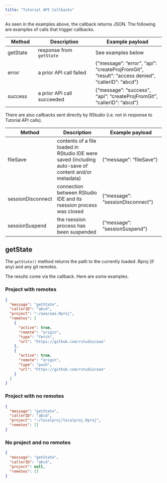 ```yaml
---
title: "Tutorial API Callbacks"
---
```


As seen in the examples above, the callback returns JSON. The following are examples of calls that trigger callbacks.

Method                   | Description                                   | Example payload
------------------------ | --------------------------------------------- | -----------------------------------------------------
getState | response from `getState` | See examples below
error | a prior API call failed | {"message": "error", "api": "createProjFromGit", "result": "access denied", "callerID": "abcd"}
success | a prior API call succeeded | {"message": "success", "api": "createProjFromGit", "callerID": "abcd"}

There are also callbacks sent directly by RStudio (i.e. not in response to Tutorial API calls).

Method                   | Description                                   | Example payload
------------------------ | --------------------------------------------- | -----------------------------------------------------
fileSave | contents of a file loaded in RStudio IDE were saved (including auto-save of content and/or metadata) | {"message": "fileSave"}
sessionDisconnect | connection between RStudio IDE and its rsession process was closed | {"message": "sessionDisconnect"}
sessionSuspend | the rsession process has been suspended | {"message": "sessionSuspend"}

## getState

The `getState()` method returns the path to the currently loaded .Rproj (if any) and any git remotes.

The results come via the callback. Here are some examples.

### Project with remotes

```json
{
  "message": "getState",
  "callerID": "abcd",
  "project": "~/aaa/aaa.Rproj",
  "remotes": [
    {
      "active": true,
      "remote": "origin",
      "type": "fetch",
      "url": "https://github.com/rstudio/aaa"
    },
    {
      "active": true,
      "remote": "origin",
      "type": "push",
      "url": "https://github.com/rstudio/aaa"
    }
  ]
}
```

### Project with no remotes

```json
{
  "message": "getState",
  "callerID": "abcd",
  "project": "~/localproj/localproj.Rproj",
  "remotes": []
}
```

### No project and no remotes
```json
{
  "message": "getState",
  "callerID": "abcd",
  "project": null,
  "remotes": []
}
```
